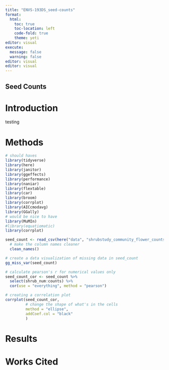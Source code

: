 ```yaml
---
title: "ENVS-193DS_seed-counts"
format: 
  html:
    toc: true
    toc-location: left
    code-fold: true
    theme: yeti
editor: visual
execute: 
  message: false
  warning: false
editor: visual
editor: visual
---
```


## Seed Counts

# Introduction

testing

# Methods

```r
# should haves
library(tidyverse)
library(here)
library(janitor)
library(ggeffects)
library(performance)
library(naniar)
library(flextable)
library(car)
library(broom)
library(corrplot)
library(AICcmodavg)
library(GGally)
# would be nice to have
library(MuMIn)
#library(equatiomatic)
library(corrplot)
```

```r
seed_count <- read_csv(here("data", "shrubstudy_community_flower_counts.ms.data.csv")) %>% 
  # make the column names cleaner
  clean_names()
```

```r
# create a data visualization of missing data in seed_count
gg_miss_var(seed_count)
```

```r
# calculate pearson's r for numerical values only
seed_count_cor <- seed_count %>% 
  select(shrub_num:counts) %>% 
  cor(use = "everything", method = "pearson")

# creating a correlation plot
corrplot(seed_count_cor,
         # change the shape of what's in the cells
         method = "ellipse",
         addCoef.col = "black"
         )
```

# Results

# Works Cited

